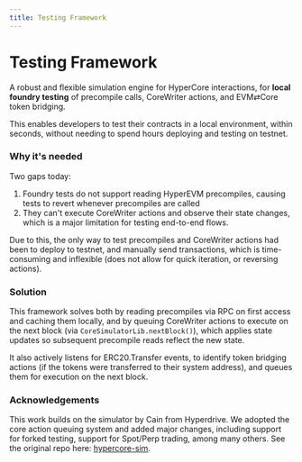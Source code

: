```yaml
---
title: Testing Framework
---
```

# Testing Framework

A robust and flexible simulation engine for HyperCore interactions, for **local foundry testing** of precompile calls, CoreWriter actions, and EVM⇄Core token bridging.

This enables developers to test their contracts in a local environment, within seconds, without needing to spend hours deploying and testing on testnet. 


### Why it's needed

Two gaps today: 

1. Foundry tests do not support reading HyperEVM precompiles, causing tests to revert whenever precompiles are called
2. They can't execute CoreWriter actions and observe their state changes, which is a major limitation for testing end-to-end flows. 

Due to this, the only way to test precompiles and CoreWriter actions had been to deploy to testnet, and manually send transactions, which is time-consuming and inflexible (does not allow for quick iteration, or reversing actions).

### Solution

This framework solves both by reading precompiles via RPC on first access and caching them locally, and by queuing CoreWriter actions to execute on the next block (via `CoreSimulatorLib.nextBlock()`), which applies state updates so subsequent precompile reads reflect the new state.

It also actively listens for ERC20.Transfer events, to identify token bridging actions (if the tokens were transferred to their system address), and queues them for execution on the next block.

### Acknowledgements

This work builds on the simulator by Cain from Hyperdrive. We adopted the core action queuing system and added major changes, including support for forked testing, support for Spot/Perp trading, among many others. See the original repo here: [hypercore-sim](https://github.com/ambitlabsxyz/hypercore/tree/main/packages/hypercore-sim).

